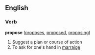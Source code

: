 ==English==

===Verb===
'''propose'''  ([[proposes]], [[proposed]], [[proposing]])
#Suggest a plan or course of action
#To ask for one's hand in [[marraige]]